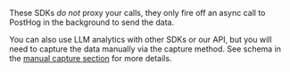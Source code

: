 
<CalloutBox type="fyi" icon="IconInfo" title="Note">

These SDKs _do not_ proxy your calls, they only fire off an async call to PostHog in the background to send the data.

You can also use LLM analytics with other SDKs or our API, but you will need to capture the data manually via the capture method. See schema in the [manual capture section](/docs/llm-analytics/manual-capture) for more details.

</CalloutBox>